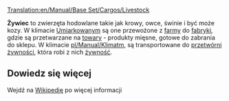 [[Translation:en/Manual/Base Set/Cargos/Livestock]]

{{pl/Manual/Base Set/Cargos/Ładunek|name=Żywiec
|image=en/Manual/Base Set/Cargos/Livestock.png
|produced=[[pl/Manual/Base Set/Industries/Farma|Farma]]
|accepted=[[pl/Manual/Base Set/Industries/Fabryka|Fabryka]] (Umiarkowany), <br/>[[pl/Manual/Base Set/Industries/Przetwórnia żywności|Przetwórnia żywności]] (Arktyczny)
}}

'''Żywiec''' to zwierzęta hodowlane takie jak krowy, owce, świnie i być może kozy. W klimacie [[pl/Umiarkowany|Umiarkowanym]] są one przewożone z [[pl/Manual/Base Set/Industries/Farma|farmy]] do [[pl/Manual/Base Set/Industries/Fabryka|fabryki]], gdzie są przetwarzane na [[pl/Manual/Base Set/Cargos/Towary|towary]] - produkty mięsne, gotowe do zabrania do sklepu. W klimacie [[pl/Manual/Klimat]]m, są transportowane do [[pl/Manual/Base Set/Industries/Przetwórnia żywności|przetwórni żywności]], która robi z nich [[pl/Manual/Base Set/Cargos/Żywność|żywność]].


==Dowiedz się więcej==
Wejdź na [https://pl.wikipedia.org/wiki/Zwierz%C4%99ta_gospodarskie Wikipedię] po więcej informacji

{{pl/Manual/Navbox Ładunek}}